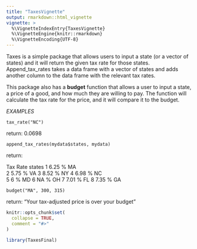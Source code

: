 ```yaml
---
title: "TaxesVignette"
output: rmarkdown::html_vignette
vignette: >
  %\VignetteIndexEntry{TaxesVignette}
  %\VignetteEngine{knitr::rmarkdown}
  %\VignetteEncoding{UTF-8}
---
```


Taxes is a simple package that allows users to input a state (or a vector of states) and it will return the given tax rate for those states. Append_tax_rates takes a data frame with a vector of states and adds another column to the data frame with the relevant tax rates.



This package also has a **budget** function that allows a user to input a state, a price of a good, and how much they are willing to pay. The function will calculate the tax rate for the price, and it will compare it to the budget.




$EXAMPLES$

`tax_rate("NC")`

return: 0.0698

`append_tax_rates(mydata$states, mydata)`

return:

  Tax Rate states 
1   6.25 %     MA   
2   5.75 %     VA 
3   8.52 %     NY 
4   6.98 %     NC   
5      6 %     MD 
6     NA %     OH 
7   7.01 %     FL 
8   7.35 %     GA 


`budget("MA", 300, 315)`

return: "Your tax-adjusted price is over your budget"












```r
knitr::opts_chunk$set(
  collapse = TRUE,
  comment = "#>"
)
```

```r
library(TaxesFinal)
```
